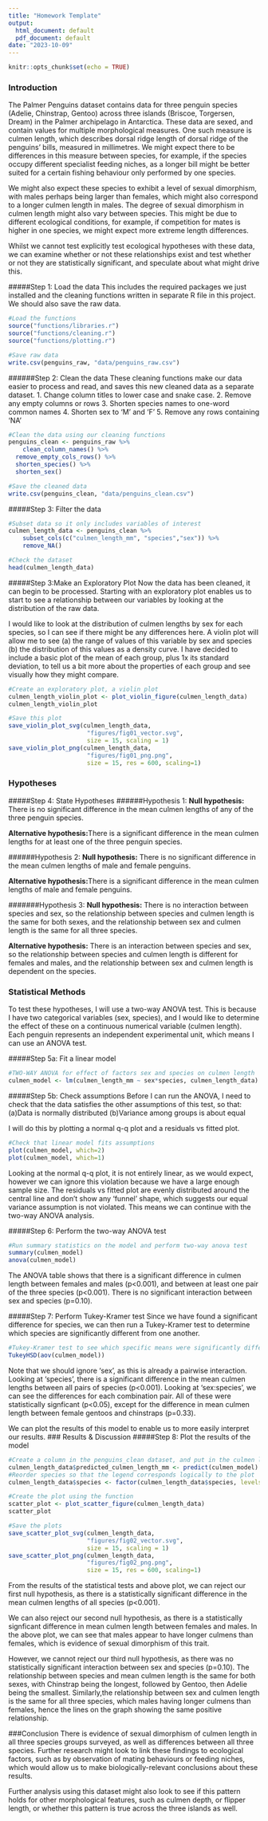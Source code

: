 ---
title: "Homework Template"
output:
  html_document: default
  pdf_document: default
date: "2023-10-09"
---

```{r setup, include=FALSE}
knitr::opts_chunk$set(echo = TRUE)
```

### Introduction
The Palmer Penguins dataset contains data for three penguin species (Adelie, Chinstrap, Gentoo) across three islands (Briscoe, Torgersen, Dream) in the Palmer archipelago in Antarctica. These data are sexed, and contain values for multiple morphological measures. One such measure is culmen length, which describes dorsal ridge length of dorsal ridge of the penguins' bills, measured in millimetres. We might expect there to be differences in this measure between species, for example, if the species occupy different specialist feeding niches, as a longer bill might be better suited for a certain fishing behaviour only performed by one species.

We might also expect these species to exhibit a level of sexual dimorphism, with males perhaps being larger than females, which might also correspond to a longer culmen length in males. The degree of sexual dimorphism in culmen length might also vary between species. This might be due to different ecological conditions, for example, if competition for mates is higher in one species, we might expect more extreme length differences.

Whilst we cannot test explicitly test ecological hypotheses with these data, we can examine whether or not these relationships exist and test whether or not they are statistically significant, and speculate about what might drive this.

#####Step 1: Load the data
This includes the required packages we just installed and the cleaning functions written in separate R file in this project. We should also save the raw data.
```{r Data Exploration}
#Load the functions
source("functions/libraries.r")
source("functions/cleaning.r")
source("functions/plotting.r")

#Save raw data
write.csv(penguins_raw, "data/penguins_raw.csv")
```

######Step 2: Clean the data
These cleaning functions make our data easier to process and read, and saves this new cleaned data as a separate dataset.
1. Change column titles to lower case and snake case.
2. Remove any empty columns or rows
3. Shorten species names to one-word common names
4. Shorten sex to 'M' and 'F'
5. Remove any rows containing 'NA'
```{r Data Exploration}
#Clean the data using our cleaning functions
penguins_clean <- penguins_raw %>%
    clean_column_names() %>%
  remove_empty_cols_rows() %>%
  shorten_species() %>%
  shorten_sex()

#Save the cleaned data
write.csv(penguins_clean, "data/penguins_clean.csv")
```

#####Step 3: Filter the data
```{r}
#Subset data so it only includes variables of interest
culmen_length_data <- penguins_clean %>%
    subset_cols(c("culmen_length_mm", "species","sex")) %>%
    remove_NA()

#Check the dataset
head(culmen_length_data)
```

#####Step 3:Make an Exploratory Plot
Now the data has been cleaned, it can begin to be processed. Starting with an exploratory plot enables us to start to see a relationship between our variables by looking at the distribution of the raw data.

I would like to look at the distribution of culmen lengths by sex for each species, so I can see if there might be any differences here. A violin plot will allow me to see (a) the range of values of this variable by sex and species (b) the distribution of this values as a density curve. I have decided to include a basic plot of the mean of each group, plus 1x its standard deviation, to tell us a bit more about the properties of each group and see visually how they might compare. 
```{r}
#Create an exploratory plot, a violin plot
culmen_length_violin_plot <- plot_violin_figure(culmen_length_data)
culmen_length_violin_plot

#Save this plot
save_violin_plot_svg(culmen_length_data, 
                      "figures/fig01_vector.svg", 
                      size = 15, scaling = 1)
save_violin_plot_png(culmen_length_data, 
                      "figures/fig01_png.png", 
                      size = 15, res = 600, scaling=1)
```
### Hypotheses
#####Step 4: State Hypotheses
######Hypothesis 1:
**Null hypothesis:** There is no significant difference in the mean culmen lengths of any of the three penguin species. 

**Alternative hypothesis:**There is a significant difference in the mean culmen lengths for at least one of the three penguin species.

######Hypothesis 2:
**Null hypothesis:** There is no significant difference in the mean culmen lengths of male and female penguins.

**Alternative hypothesis:**There is a significant difference in the mean culmen lengths of male and female penguins.

#######Hypothesis 3:
**Null hypothesis:** There is no interaction between species and sex, so the relationship between species and culmen length is the same for both sexes, and the relationship between sex and culmen length is the same for all three species. 

**Alternative hypothesis:** There is an interaction between species and sex, so the relationship between species and culmen length is different for females and males, and the relationship between sex and culmen length is dependent on the species. 


### Statistical Methods
To test these hypotheses, I will use a two-way ANOVA test. This is because I have two categorical variables (sex, species), and I would like to determine the effect of these on a continuous numerical variable (culmen length). Each penguin represents an independent experimental unit, which means I can use an ANOVA test.

#####Step 5a: Fit a linear model
```{r Statistics}
#TWO-WAY ANOVA for effect of factors sex and species on culmen length
culmen_model <- lm(culmen_length_mm ~ sex*species, culmen_length_data)
```

#####Step 5b: Check assumptions
Before I can run the ANOVA, I need to check that the data satisfies the other assumptions of this test, so that:
(a)Data is normally distributed
(b)Variance among groups is about equal

I will do this by plotting a normal q-q plot and a residuals vs fitted plot.
```{r Statistics}
#Check that linear model fits assumptions
plot(culmen_model, which=2) 
plot(culmen_model, which=1)
```
Looking at the normal q-q plot, it is not entirely linear, as we would expect, however we can ignore this violation because we have a large enough sample size. The residuals vs fitted plot are evenly distributed around the central line and don't show any 'funnel' shape, which suggests our equal variance assumption is not violated. This means we can continue with the two-way ANOVA analysis.

#####Step 6: Perform the two-way ANOVA test
```{r Statistics}
#Run summary statistics on the model and perform two-way anova test
summary(culmen_model)
anova(culmen_model)
```
The ANOVA table shows that there is a significant difference in culmen length between females and males (p<0.001), and between at least one pair of the three species (p<0.001). There is no significant interaction between sex and species (p=0.10).

#####Step 7: Perform Tukey-Kramer test
Since we have found a significant difference for species, we can then run a Tukey-Kramer test to determine which species are significantly different from one another.
```{r}
#Tukey-Kramer test to see which specific means were significantly different
TukeyHSD(aov(culmen_model))
```
Note that we should ignore 'sex', as this is already a pairwise interaction. Looking at 'species', there is a significant difference in the mean culmen lengths between all pairs of species (p<0.001). Looking at 'sex:species', we can see the differences for each combination pair. All of these were statistically signficant (p<0.05), except for the difference in mean culmen length between female gentoos and chinstraps (p=0.33).

We can plot the results of this model to enable us to more easily interpret our results.
### Results & Discussion
#####Step 8: Plot the results of the model
```{r}
#Create a column in the penguins_clean dataset, and put in the culmen length values predicted by the linear model according to species and sex
culmen_length_data$predicted_culmen_length_mm <- predict(culmen_model)
#Reorder species so that the legend corresponds logically to the plot
culmen_length_data$species <- factor(culmen_length_data$species, levels = c("Chinstrap", "Gentoo", "Adelie"))

#Create the plot using the function
scatter_plot <- plot_scatter_figure(culmen_length_data)
scatter_plot

#Save the plots
save_scatter_plot_svg(culmen_length_data, 
                      "figures/fig02_vector.svg", 
                      size = 15, scaling = 1)
save_scatter_plot_png(culmen_length_data, 
                      "figures/fig02_png.png", 
                      size = 15, res = 600, scaling=1)
```
From the results of the statistical tests and above plot, we can reject our first null hypothesis, as there is a statistically significant difference in the mean culmen lengths of all species (p<0.001).

We can also reject our second null hypothesis, as there is a statistically signficant difference in mean culmen length between females and males. In the above plot, we can see that males appear to have longer culmens than females, which is evidence of sexual dimorphism of this trait.

However, we cannot reject our third null hypothesis, as there was no statistically significant interaction between sex and species (p=0.10). The relationship between species and mean culmen length is the same for both sexes, with Chinstrap being the longest, followed by Gentoo, then Adelie being the smallest. Similarly,the relationship between sex and culmen length is the same for all three species, which males having longer culmens than females, hence the lines on the graph showing the same positive relationship.


###Conclusion
There is evidence of sexual dimorphism of culmen length in all three species groups surveyed, as well as differences between all three species. Further research might look to link these findings to ecological factors, such as by observation of mating behaviours or feeding niches, which would allow us to make biologically-relevant conclusions about these results.

Further analysis using this dataset might also look to see if this pattern holds for other morphological features, such as culmen depth, or flipper length, or whether this pattern is true across the three islands as well.